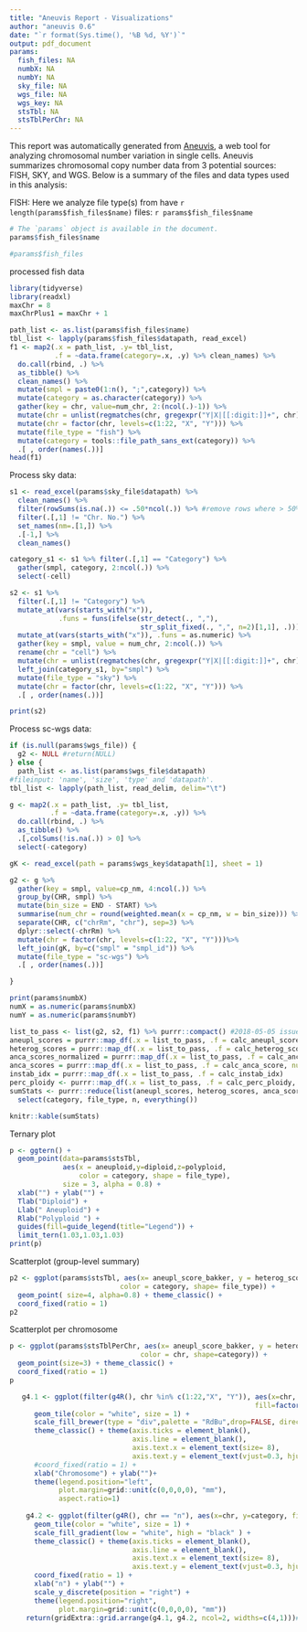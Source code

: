 ```yaml
---
title: "Aneuvis Report - Visualizations"
author: "aneuvis 0.6"
date: "`r format(Sys.time(), '%B %d, %Y')`"
output: pdf_document
params:
  fish_files: NA
  numbX: NA
  numbY: NA
  sky_file: NA
  wgs_file: NA
  wgs_key: NA
  stsTbl: NA
  stsTblPerChr: NA
---
```


This report was automatically generated from [Aneuvis](https://dpique.shinyapps.io/aneuvis/), a web tool for analyzing chromosomal number variation in single cells. Aneuvis summarizes chromosomal copy number data from 3 potential sources: FISH, SKY, and WGS. Below is a summary of the files and data types used in this analysis:

FISH: Here we analyze file type(s) from have `r length(params$fish_files$name)` files: `r params$fish_files$name`


```r
# The `params` object is available in the document.
params$fish_files$name
```


```r
#params$fish_files
```

processed fish data
```r
library(tidyverse)
library(readxl)
maxChr = 8
maxChrPlus1 = maxChr + 1

path_list <- as.list(params$fish_files$name)
tbl_list <- lapply(params$fish_files$datapath, read_excel)
f1 <- map2(.x = path_list, .y= tbl_list,
           .f = ~data.frame(category=.x, .y) %>% clean_names) %>%
  do.call(rbind, .) %>% 
  as_tibble() %>% 
  clean_names() %>%
  mutate(smpl = paste0(1:n(), ";",category)) %>%
  mutate(category = as.character(category)) %>%
  gather(key = chr, value=num_chr, 2:(ncol(.)-1)) %>%
  mutate(chr = unlist(regmatches(chr, gregexpr("Y|X|[[:digit:]]+", chr)))) %>%
  mutate(chr = factor(chr, levels=c(1:22, "X", "Y"))) %>%
  mutate(file_type = "fish") %>%
  mutate(category = tools::file_path_sans_ext(category)) %>%
  .[ , order(names(.))] 
head(f1)
```


Process sky data:
```r
s1 <- read_excel(params$sky_file$datapath) %>% 
  clean_names() %>%
  filter(rowSums(is.na(.)) <= .50*ncol(.)) %>% #remove rows where > 50% of values are na
  filter(.[,1] != "Chr. No.") %>%
  set_names(nm=.[1,]) %>%
  .[-1,] %>%
  clean_names()

category_s1 <- s1 %>% filter(.[,1] == "Category") %>% 
  gather(smpl, category, 2:ncol(.)) %>%
  select(-cell)

s2 <- s1 %>% 
  filter(.[,1] != "Category") %>%
  mutate_at(vars(starts_with("x")), 
            .funs = funs(ifelse(str_detect(., ","), 
                                str_split_fixed(., ",", n=2)[1,1], .))) %>%
  mutate_at(vars(starts_with("x")), .funs = as.numeric) %>%
  gather(key = smpl, value = num_chr, 2:ncol(.)) %>%
  rename(chr = "cell") %>%
  mutate(chr = unlist(regmatches(chr, gregexpr("Y|X|[[:digit:]]+", chr)))) %>%
  left_join(category_s1, by="smpl") %>%
  mutate(file_type = "sky") %>%
  mutate(chr = factor(chr, levels=c(1:22, "X", "Y"))) %>%
  .[ , order(names(.))]

print(s2)
```

Process sc-wgs data:
```r

if (is.null(params$wgs_file)) {
  g2 <- NULL #return(NULL)
} else {
  path_list <- as.list(params$wgs_file$datapath)
#fileinput: 'name', 'size', 'type' and 'datapath'.
tbl_list <- lapply(path_list, read_delim, delim="\t")

g <- map2(.x = path_list, .y= tbl_list,
          .f = ~data.frame(category=.x, .y)) %>% 
  do.call(rbind, .) %>% 
  as_tibble() %>% 
  .[,colSums(!is.na(.)) > 0] %>%
  select(-category)

gK <- read_excel(path = params$wgs_key$datapath[1], sheet = 1)

g2 <- g %>% 
  gather(key = smpl, value=cp_nm, 4:ncol(.)) %>% 
  group_by(CHR, smpl) %>% 
  mutate(bin_size = END - START) %>%
  summarise(num_chr = round(weighted.mean(x = cp_nm, w = bin_size))) %>% 
  separate(CHR, c("chrRm", "chr"), sep=3) %>% 
  dplyr::select(-chrRm) %>% 
  mutate(chr = factor(chr, levels=c(1:22, "X", "Y")))%>% 
  left_join(gK, by=c("smpl" = "smpl_id")) %>%
  mutate(file_type = "sc-wgs") %>%
  .[ , order(names(.))] 

}

```


```r
print(params$numbX)
numX = as.numeric(params$numbX)
numY = as.numeric(params$numbY)

list_to_pass <- list(g2, s2, f1) %>% purrr::compact() #2018-05-05 issue here?
aneupl_scores = purrr::map_df(.x = list_to_pass, .f = calc_aneupl_score, numX=numX, numY=numY)
heterog_scores = purrr::map_df(.x = list_to_pass, .f = calc_heterog_score)
anca_scores_normalized = purrr::map_df(.x = list_to_pass, .f = calc_anca_score_normalized, numX=numX, numY=numY)
anca_scores = purrr::map_df(.x = list_to_pass, .f = calc_anca_score, numX=numX, numY=numY)
instab_idx = purrr::map_df(.x = list_to_pass, .f = calc_instab_idx)
perc_ploidy <- purrr::map_df(.x = list_to_pass, .f = calc_perc_ploidy, numX=numX, numY=numY)
sumStats <- purrr::reduce(list(aneupl_scores, heterog_scores, anca_scores_normalized, anca_scores, instab_idx, perc_ploidy), full_join, by=c("category", "file_type")) %>%
  select(category, file_type, n, everything())

knitr::kable(sumStats)
```

Ternary plot
```r
p <- ggtern() + 
  geom_point(data=params$stsTbl, 
             aes(x = aneuploid,y=diploid,z=polyploid,
                 color = category, shape = file_type),
             size = 3, alpha = 0.8) +
  xlab("") + ylab("") +
  Tlab("Diploid") +
  Llab(" Aneuploid") +
  Rlab("Polyploid ") +
  guides(fill=guide_legend(title="Legend")) +
  limit_tern(1.03,1.03,1.03) 
print(p)
```

Scatterplot (group-level summary)
```r
p2 <- ggplot(params$stsTbl, aes(x= aneupl_score_bakker, y = heterog_score_bakker, 
                           color = category, shape= file_type)) + 
  geom_point( size=4, alpha=0.8) + theme_classic() +
  coord_fixed(ratio = 1)
p2
```

Scatterplot per chromosome
```r
p <- ggplot(params$stsTblPerChr, aes(x= aneupl_score_bakker, y = heterog_score_bakker, 
                                color = chr, shape=category)) + 
  geom_point(size=3) + theme_classic() +
  coord_fixed(ratio = 1)
p
```


```r
   g4.1 <- ggplot(filter(g4R(), chr %in% c(1:22,"X", "Y")), aes(x=chr, y=category, 
                                                            fill=factor(num_chr, levels=sort(unique(num_chr))))) + 
      geom_tile(color = "white", size = 1) + 
      scale_fill_brewer(type = "div",palette = "RdBu",drop=FALSE, direction = -1, name = "Copy Number") +
      theme_classic() + theme(axis.ticks = element_blank(),
                              axis.line = element_blank(),
                              axis.text.x = element_text(size= 8),
                              axis.text.y = element_text(vjust=0.3, hjust = 1)) +
      #coord_fixed(ratio = 1) + 
      xlab("Chromosome") + ylab("")+ 
      theme(legend.position="left", 
            plot.margin=grid::unit(c(0,0,0,0), "mm"),
            aspect.ratio=1)
    
    g4.2 <- ggplot(filter(g4R(), chr == "n"), aes(x=chr, y=category, fill=prop)) +
      geom_tile(color = "white", size = 1) + 
      scale_fill_gradient(low = "white", high = "black" ) +
      theme_classic() + theme(axis.ticks = element_blank(),
                              axis.line = element_blank(),
                              axis.text.x = element_text(size= 8),
                              axis.text.y = element_text(vjust=0.3, hjust = 1)) +
      coord_fixed(ratio = 1) + 
      xlab("n") + ylab("") + 
      scale_y_discrete(position = "right") + 
      theme(legend.position="right", 
            plot.margin=grid::unit(c(0,0,0,0), "mm"))
    return(gridExtra::grid.arrange(g4.1, g4.2, ncol=2, widths=c(4,1)))#,layout_matrix=))
```

